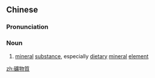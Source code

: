 {{also|矿物质}}
==Chinese==
{{zh-forms|s=矿物质|type=21}}

===Pronunciation===
{{zh-pron
|m=kuàngwù质,tl=y
|c=kwong3 mat6 zat1
|mn=khòng-bu̍t-chit
|cat=n
}}

===Noun===
{{zh-noun}}

# [[mineral]] [[substance]], especially [[dietary]] [[mineral]] [[element]]

[[zh:礦物質]]